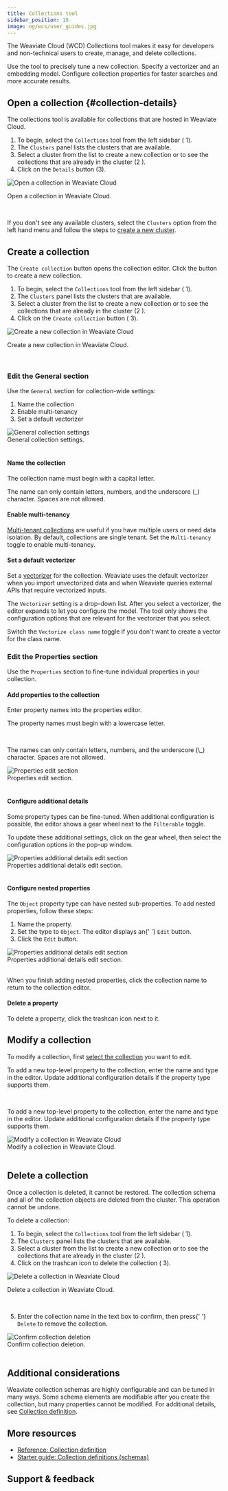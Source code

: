 ```yaml
---
title: Collections tool
sidebar_position: 15
image: og/wcs/user_guides.jpg
---
```



The Weaviate Cloud (WCD) Collections tool makes it easy for developers and non-technical users to create, manage, and delete collections.

Use the tool to precisely tune a new collection. Specify a vectorizer and an embedding model. Configure collection properties for faster searches and more accurate results.

## Open a collection {#collection-details}

The collections tool is available for collections that are hosted in Weaviate Cloud.


<ol>
  <li>
    To begin, select the <code>Collections</code> tool from the left sidebar (
    <span class="callout">1</span>).
  </li>
  <li>
    The <code>Clusters</code> panel lists the clusters that are available.
  </li>
  <li>
    Select a cluster from the list to create a new collection or to see the
    collections that are already in the cluster (<span class="callout">2</span>
    ).
  </li>
  <li>
    Click on the <code>Details</code> button (<span class="callout">3</span>).
  </li>
</ol>

<div class="row">
  <div class="card">
    <div class="card__image">
      <img src={CollectionDetails} alt="Open a collection in Weaviate Cloud" />
    </div>
    <div class="card__body">
      <p>Open a collection in Weaviate Cloud.</p>
    </div>
  </div>
</div>
<br />

If you don't see any available clusters, select the `Clusters` option from the left hand menu and follow the steps to [create a new cluster](/docs/cloud/manage-clusters/create).

## Create a collection

The `Create collection` button opens the collection editor. Click the button to create a new collection.


<ol>
  <li>
    To begin, select the <code>Collections</code> tool from the left sidebar (
    <span class="callout">1</span>).
  </li>
  <li>
    The <code>Clusters</code> panel lists the clusters that are available.
  </li>
  <li>
    Select a cluster from the list to create a new collection or to see the
    collections that are already in the cluster (<span class="callout">2</span>
    ).
  </li>
  <li>
    Click on the <code>Create collection</code> button (
    <span class="callout">3</span>).
  </li>
</ol>

<div class="row">
  <div class="card">
    <div class="card__image">
      <img
        src={CreateCollection}
        alt="Create a new collection in Weaviate Cloud"
      />
    </div>
    <div class="card__body">
      <p>Create a new collection in Weaviate Cloud.</p>
    </div>
  </div>
</div>
<br />

### Edit the General section

<div class="row">
  <div class="col col--6">
    <p>
      Use the <code>General</code> section for collection-wide settings:
    </p>
    <ol>
      <li>Name the collection</li>
      <li>Enable multi-tenancy</li>
      <li>Set a default vectorizer</li>
    </ol>
  </div>
  <div class="col col--6">
    <div class="card">
      <div class="card__image">
        <img src={WCDEdGen} alt="General collection settings" />
      </div>
      <div class="card__body">General collection settings.</div>
    </div>
  </div>
</div>
<br />

#### Name the collection

The collection name must begin with a capital letter.

The name can only contain letters, numbers, and the underscore (\_) character. Spaces are not allowed.

#### Enable multi-tenancy

[Multi-tenant collections](/docs/weaviate/manage-data/multi-tenancy) are useful if you have multiple users or need data isolation. By default, collections are single tenant. Set the `Multi-tenancy` toggle to enable multi-tenancy.

#### Set a default vectorizer

Set a [vectorizer](/docs/weaviate/config-refs/schema#vectorizer) for the collection. Weaviate uses the default vectorizer when you import unvectorized data and when Weaviate queries external APIs that require vectorized inputs.

The `Vectorizer` setting is a drop-down list. After you select a vectorizer, the editor expands to let you configure the model. The tool only shows the configuration options that are relevant for the vectorizer that you select.

Switch the `Vectorize class name` toggle if you don't want to create a vector for the class name.

### Edit the Properties section

Use the `Properties` section to fine-tune individual properties in your collection.

#### Add properties to the collection

Enter property names into the properties editor.

<div class="row">
  <div class="col col--4">
    <p>The property names must begin with a lowercase letter.</p>
    <br />
    <p>
      The names can only contain letters, numbers, and the underscore (\_)
      character. Spaces are not allowed.
    </p>
  </div>
  <div class="col col--8">
    <div class="card">
      <div class="card__image">
        <img src={WCDEdProp} alt="Properties edit section" />
      </div>
      <div class="card__body">Properties edit section.</div>
    </div>
  </div>
</div>
<br />

#### Configure additional details

Some property types can be fine-tuned. When additional configuration is possible, the editor shows a gear wheel next to the `Filterable` toggle.

<div class="row">
  <div class="col col--6">
    <p>
      To update these additional settings, click on the gear wheel, then select
      the configuration options in the pop-up window.
    </p>
  </div>
  <div class="col col--6">
    <div class="card">
      <div class="card__image">
        <img
          src={WCDEdExProp}
          alt="Properties additional details edit section"
        />
      </div>
      <div class="card__body">Properties additional details edit section.</div>
    </div>
  </div>
</div>
<br />

#### Configure nested properties

The `Object` property type can have nested sub-properties. To add nested properties, follow these steps:

<div class="row">
  <div class="col col--4">
    <ol>
      <li>Name the property.</li>
      <li>
        Set the type to <code>Object</code>. The editor displays an{' '}
        <code>Edit</code> button.
      </li>
      <li>
        Click the <code>Edit</code> button.
      </li>
    </ol>
  </div>
  <div class="col col--8">
    <div class="card">
      <div class="card__image">
        <img src={WCDEdObj} alt="Properties additional details edit section" />
      </div>
      <div class="card__body">Properties additional details edit section.</div>
    </div>
  </div>
</div>
<br />

When you finish adding nested properties, click the collection name to return to the collection editor.

#### Delete a property

To delete a property, click the trashcan icon next to it.

## Modify a collection

To modify a collection, first [select the collection](#collection-details) you want to edit.

<div class="row">
  <div class="col col--4">
    <p>
      To add a new top-level property to the collection, enter the name and type
      in the editor. Update additional configuration details if the property
      type supports them.
    </p>
    <br />
    <p>
      To add a new top-level property to the collection, enter the name and type
      in the editor. Update additional configuration details if the property
      type supports them.
    </p>
  </div>
  <div class="col col--8">
    <div class="card">
      <div class="card__image">
        <img src={WCDEdSelect} alt="Modify a collection in Weaviate Cloud" />
      </div>
      <div class="card__body">Modify a collection in Weaviate Cloud.</div>
    </div>
  </div>
</div>
<br />

## Delete a collection

Once a collection is deleted, it cannot be restored. The collection schema and all of the collection objects are deleted from the cluster. This operation cannot be undone.

To delete a collection:


<ol>
  <li>
    To begin, select the <code>Collections</code> tool from the left sidebar (
    <span class="callout">1</span>).
  </li>
  <li>
    The <code>Clusters</code> panel lists the clusters that are available.
  </li>
  <li>
    Select a cluster from the list to create a new collection or to see the
    collections that are already in the cluster (<span class="callout">2</span>
    ).
  </li>
  <li>
    Click on the trashcan icon to delete the collection (
    <span class="callout">3</span>).
  </li>
</ol>

<div class="row">
  <div class="card">
    <div class="card__image">
      <img src={DeleteCollection} alt="Delete a collection in Weaviate Cloud" />
    </div>
    <div class="card__body">
      <p>Delete a collection in Weaviate Cloud.</p>
    </div>
  </div>
</div>
<br />


<div class="row">
  <div class="col col--6">
    <ol start="5">
      <li>
        Enter the collection name in the text box to confirm, then press{' '}
        <code>Delete</code> to remove the collection.
      </li>
    </ol>
  </div>
  <div class="col col--6">
    <div class="card">
      <div class="card__image">
        <img src={DeleteCollectionConfirm} alt="Confirm collection deletion" />
      </div>
      <div class="card__body">Confirm collection deletion.</div>
    </div>
  </div>
</div>
<br />

## Additional considerations

Weaviate collection schemas are highly configurable and can be tuned in many ways. Some schema elements are modifiable after you create the collection, but many properties cannot be modified. For additional details, see [Collection definition](/docs/weaviate/config-refs/schema).

## More resources

- [Reference: Collection definition](/docs/weaviate/config-refs/schema)
- [Starter guide: Collection definitions (schemas)](/docs/weaviate/starter-guides/managing-collections)

## Support & feedback


<SupportAndTrouble />
